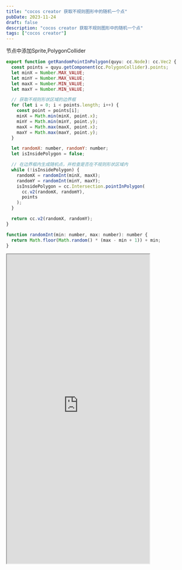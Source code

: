 ```yaml
---
title: "cocos creator 获取不规则图形中的随机一个点"
pubDate: 2023-11-24
draft: false
description: "cocos creator 获取不规则图形中的随机一个点"
tags: ["cocos creator"]
---
```


节点中添加Sprite,PolygonCollider  

```js
export function getRandomPointInPolygon(quyu: cc.Node): cc.Vec2 {
  const points = quyu.getComponent(cc.PolygonCollider).points;
  let minX = Number.MAX_VALUE;
  let minY = Number.MAX_VALUE;
  let maxX = Number.MIN_VALUE;
  let maxY = Number.MIN_VALUE;

  // 获取不规则形状区域的边界框
  for (let i = 0; i < points.length; i++) {
    const point = points[i];
    minX = Math.min(minX, point.x);
    minY = Math.min(minY, point.y);
    maxX = Math.max(maxX, point.x);
    maxY = Math.max(maxY, point.y);
  }

  let randomX: number, randomY: number;
  let isInsidePolygon = false;

  // 在边界框内生成随机点，并检查是否在不规则形状区域内
  while (!isInsidePolygon) {
    randomX = randomInt(minX, maxX);
    randomY = randomInt(minY, maxY);
    isInsidePolygon = cc.Intersection.pointInPolygon(
      cc.v2(randomX, randomY),
      points
    );
  }

  return cc.v2(randomX, randomY);
}

function randomInt(min: number, max: number): number {
  return Math.floor(Math.random() * (max - min + 1)) + min;
}
```

<iframe
  style="width:390px;height:844px"
  loading="lazy"
  src="https://game.jiangwei.zone/gameall/index.html?scene=areaWalk&title=区域内运动"
></iframe>